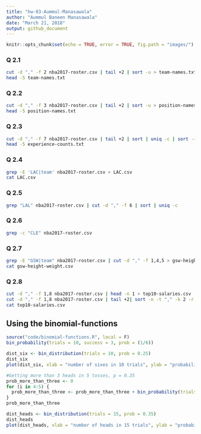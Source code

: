 ```yaml
---
title: "hw-03-Aummul-Manasawala"
author: "Aummul Baneen Manasawala"
date: "March 21, 2018"
output: github_document
---
```


```r
knitr::opts_chunk$set(echo = TRUE, error = TRUE, fig.path = "images/")
```

### Q 2.1

```bash
cut -d "," -f 2 nba2017-roster.csv | tail +2 | sort -u > team-names.txt
head -5 team-names.txt
```

### Q 2.2

```bash
cut -d "," -f 3 nba2017-roster.csv | tail +2 | sort -u > position-names.txt
head -5 position-names.txt
```

### Q 2.3

```bash
cut -d "," -f 7 nba2017-roster.csv | tail +2 | sort | uniq -c | sort -r > experience-counts.txt
head -5 experience-counts.txt
```

### Q 2.4
```bash
grep -E 'LAC|team' nba2017-roster.csv > LAC.csv
cat LAC.csv
```
### Q 2.5
```bash
grep "LAL" nba2017-roster.csv | cut -d "," -f 6 | sort | uniq -c
```
### Q 2.6
```bash
grep -c "CLE" nba2017-roster.csv
```
### Q 2.7
```bash
grep -E "GSW|team" nba2017-roster.csv | cut -d "," -f 1,4,5 > gsw-height-weight.csv
cat gsw-height-weight.csv
```


### Q 2.8
```bash
cut -d "," -f 1,8 nba2017-roster.csv | head -n 1 > top10-salaries.csv
cut -d "," -f 1,8 nba2017-roster.csv | tail +2| sort -n -t "," -k 2 -r|head -10 >> top10-salaries.csv
cat top10-salaries.csv
```

## Using the binomial-functions

```r
source("code/binomial-functions.R", local = F)
bin_probability(trials = 10, success = 3, prob = (1/6))
```

```r
dist_six <- bin_distribution(trials = 10, prob = 0.25)
dist_six
plot(dist_six, xlab = "number of sixes in 10 trials", ylab = "probability", main = "Distribution of probability of no of six in 10 trials")

```
```r
#Getting more than 3 heads in 5 tosses, p = 0.35
prob_more_than_three <- 0
for (i in 4:5) {
  prob_more_than_three <- prob_more_than_three + bin_probability(trials = 5, success = i, prob = 0.35)
}
prob_more_than_three
```

```r

dist_heads <- bin_distribution(trials = 15, prob = 0.35)
dist_heads
plot(dist_heads, xlab = "number of heads in 15 trials", ylab = "probability", main = "Distribution of probability of no of heads in 15 trials")
```

